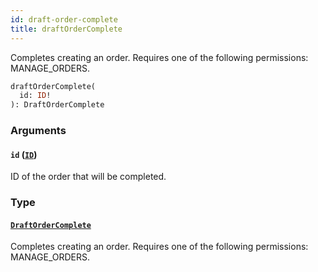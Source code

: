 ```yaml
---
id: draft-order-complete
title: draftOrderComplete
---
```



Completes creating an order. Requires one of the following permissions: MANAGE_ORDERS.

```graphql
draftOrderComplete(
  id: ID!
): DraftOrderComplete
```


### Arguments

#### `id` ([`ID`](../../../developer/api-reference/scalars/id))

ID of the order that will be completed.


### Type

#### [`DraftOrderComplete`](../../../developer/api-reference/objects/draft-order-complete) 

Completes creating an order. Requires one of the following permissions: MANAGE_ORDERS.




